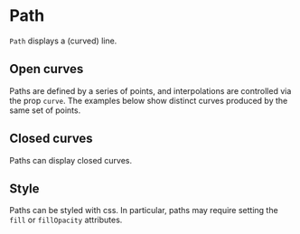 
# Path

<Meta of={PathStories} />

`Path` displays a (curved) line.

<ArgTypes of={PathStories} />

## Open curves

Paths are defined by a series of points, and interpolations are controlled via the prop `curve`. The examples below show distinct curves produced by the same set of points.

<Canvas of={PathStories.Linear} />
<Canvas of={PathStories.Natural} />
<Canvas of={PathStories.MonotoneX} />
<Canvas of={PathStories.Step} />

## Closed curves

Paths can display closed curves.

<Canvas of={PathStories.LinearClosed} />
<Canvas of={PathStories.BasisClosed} />
<Canvas of={PathStories.CardinalClosed} />
<Canvas of={PathStories.CatmullRomClosed} />

## Style

Paths can be styled with css.
In particular, paths may require setting the `fill` or `fillOpacity` attributes.

<Canvas of={PathStories.OpenFilled} />
<Canvas of={PathStories.ClosedFilled} />
